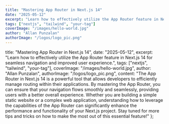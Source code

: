 ```yaml
---
title: "Mastering App Router in Next.js 14"
date: "2025-05-12"
excerpt: "Learn how to effectively utilize the App Router feature in Next.js 14 for seamless navigation and improved user experience."
tags: ["nextjs", "tailwind", "your-tag"]
coverImage: "/images/hello-world.jpg"
author: "Allan Punzalan"
authorImage: "/logos/logo_pic.png"
---
```


title: "Mastering App Router in Next.js 14",
date: "2025-05-12",
excerpt: "Learn how to effectively utilize the App Router feature in Next.js 14 for seamless navigation and improved user experience.",
tags: ["nextjs", "tailwind", "your-tag"],
coverImage: "/images/hello-world.jpg",
author: "Allan Punzalan",
authorImage: "/logos/logo_pic.png",
content: "The App Router in Next.js 14 is a powerful tool that allows developers to efficiently manage routing within their applications. By mastering the App Router, you can ensure that your navigation flows smoothly and seamlessly, providing users with a better overall experience. Whether you are building a simple static website or a complex web application, understanding how to leverage the capabilities of the App Router can significantly enhance the performance and functionality of your Next.js project. Stay tuned for more tips and tricks on how to make the most out of this essential feature!"
};